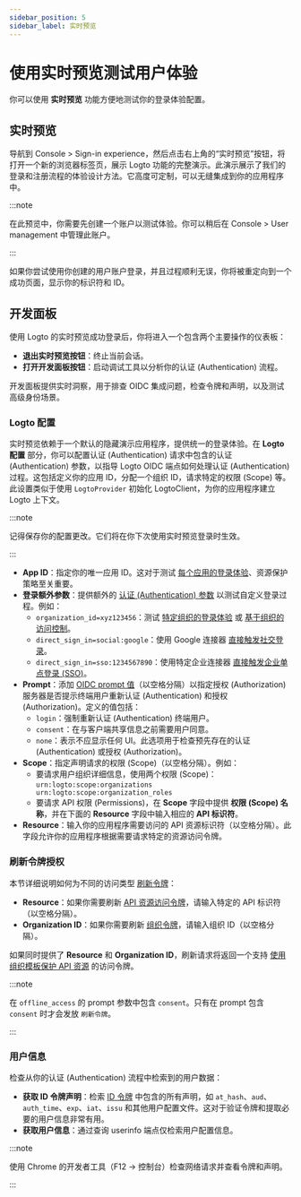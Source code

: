 ```yaml
---
sidebar_position: 5
sidebar_label: 实时预览
---
```


# 使用实时预览测试用户体验

你可以使用 **实时预览** 功能方便地测试你的登录体验配置。

## 实时预览

导航到 <CloudLink to="/sign-in-experience">Console > Sign-in experience</CloudLink>，然后点击右上角的“实时预览”按钮，将打开一个新的浏览器标签页，展示 Logto 功能的完整演示。此演示展示了我们的登录和注册流程的体验设计方法。它高度可定制，可以无缝集成到你的应用程序中。

:::note

在此预览中，你需要先创建一个账户以测试体验。你可以稍后在 <CloudLink to="/user-management">Console > User management</CloudLink> 中管理此账户。

:::

如果你尝试使用你创建的用户账户登录，并且过程顺利无误，你将被重定向到一个成功页面，显示你的标识符和 ID。

## 开发面板

使用 Logto 的实时预览成功登录后，你将进入一个包含两个主要操作的仪表板：

- **退出实时预览按钮**：终止当前会话。
- **打开开发面板按钮**：启动调试工具以分析你的认证 (Authentication) 流程。

开发面板提供实时洞察，用于排查 OIDC 集成问题，检查令牌和声明，以及测试高级身份场景。

### Logto 配置

实时预览依赖于一个默认的隐藏演示应用程序，提供统一的登录体验。在 **Logto 配置** 部分，你可以配置认证 (Authentication) 请求中包含的认证 (Authentication) 参数，以指导 Logto OIDC 端点如何处理认证 (Authentication) 过程。这包括定义你的应用 ID，分配一个组织 ID，请求特定的权限 (Scope) 等。此设置类似于使用 `LogtoProvider` 初始化 LogtoClient，为你的应用程序建立 Logto 上下文。

:::note

记得保存你的配置更改。它们将在你下次使用实时预览登录时生效。

:::

- **App ID**：指定你的唯一应用 ID。这对于测试 [每个应用的登录体验](/customization/match-your-brand#app-specific-branding)、资源保护策略至关重要。
- **登录额外参数**：提供额外的 [认证 (Authentication) 参数](/end-user-flows/authentication-parameters) 以测试自定义登录过程。例如：
  - `organization_id=xyz123456`：测试 [特定组织的登录体验](/customization/match-your-brand#organization-specific-branding) 或 [基于组织的访问控制](/authorization/organization-template/protect-organization-resources)。
  - `direct_sign_in=social:google`：使用 Google 连接器 [直接触发社交登录](/end-user-flows/authentication-parameters/direct-sign-in#social-sign-in)。
  - `direct_sign_in=sso:1234567890`：使用特定企业连接器 [直接触发企业单点登录 (SSO)](/end-user-flows/authentication-parameters/direct-sign-in#enterprise-sso)。
- **Prompt**：添加 [OIDC prompt 值](https://blog.logto.io/introducing-oidc-prompt)（以空格分隔）以指定授权 (Authorization) 服务器是否提示终端用户重新认证 (Authentication) 和授权 (Authorization)。定义的值包括：
  - `login`：强制重新认证 (Authentication) 终端用户。
  - `consent`：在与客户端共享信息之前需要用户同意。
  - `none`：表示不应显示任何 UI。此选项用于检查预先存在的认证 (Authentication) 或授权 (Authorization)。
- **Scope**：指定声明请求的权限 (Scope)（以空格分隔）。例如：
  - 要请求用户组织详细信息，使用两个权限 (Scope)：`urn:logto:scope:organizations urn:logto:scope:organization_roles`
  - 要请求 API 权限 (Permissions)，在 **Scope** 字段中提供 **权限 (Scope) 名称**，并在下面的 **Resource** 字段中输入相应的 **API 标识符**。
- **Resource**：输入你的应用程序需要访问的 API 资源标识符（以空格分隔）。此字段允许你的应用程序根据需要请求特定的资源访问令牌。

### 刷新令牌授权

本节详细说明如何为不同的访问类型 [刷新令牌](https://auth-wiki.logto.io/refresh-token)：

- **Resource**：如果你需要刷新 [API 资源访问令牌](/authorization/api-resources/protect-your-api)，请输入特定的 API 标识符（以空格分隔）。
- **Organization ID**：如果你需要刷新 [组织令牌](/authorization/organization-template/protect-organization-resources#step-2-fetch-organization-token)，请输入组织 ID（以空格分隔）。

如果同时提供了 **Resource** 和 **Organization ID**，刷新请求将返回一个支持 [使用组织模板保护 API 资源](/authorization/organization-template/protect-api-reources) 的访问令牌。

:::note

在 `offline_access` 的 prompt 参数中包含 `consent`。只有在 prompt 包含 `consent` 时才会发放 `刷新令牌`。

:::

### 用户信息

检查从你的认证 (Authentication) 流程中检索到的用户数据：

- **获取 ID 令牌声明**：检索 [ID 令牌](https://auth-wiki.logto.io/id-token) 中包含的所有声明，如 `at_hash`、`aud`、`auth_time`、`exp`、`iat`、`issu` 和其他用户配置文件。这对于验证令牌和提取必要的用户信息非常有用。
- **获取用户信息**：通过查询 userinfo 端点仅检索用户配置信息。

:::note

使用 Chrome 的开发者工具（F12 → 控制台）检查网络请求并查看令牌和声明。

:::